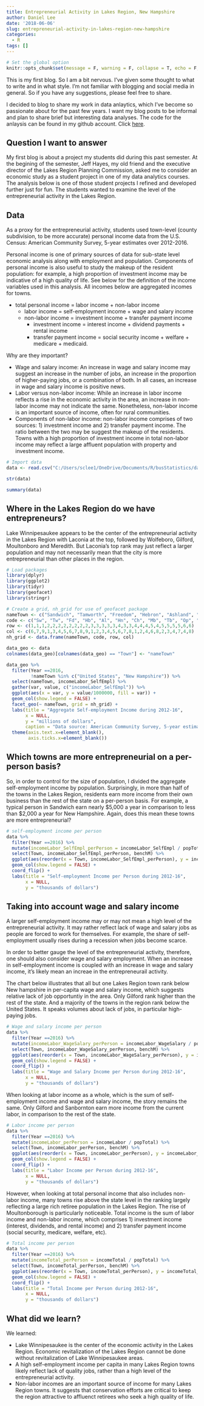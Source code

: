 ```yaml
---
title: Entrepreneurial Activity in Lakes Region, New Hampshire
author: Daniel Lee
date: '2018-06-06'
slug: entrepreneurial-activity-in-lakes-region-new-hampshire
categories:
  - R
tags: []
---
```



```r
# Set the global option
knitr::opts_chunk$set(message = F, warning = F, collapse = T, echo = F, results = 'hide')
```


This is my first blog. So I am a bit nervous. I've given some thought to what to write and in what style. I'm not familiar with blogging and social media in general. So if you have any suggestions, please feel free to share. 

I decided to blog to share my work in data anlaytics, which I've become so passionate about for the past few years. I want my blog posts to be informal and plan to share brief but interesting data analyses. The code for the anlaysis can be found in my github account. Click [here](https://github.com/soungl/Entrepreneurial-Activity-in-Lakes-Region).

## Question I want to answer
My first blog is about a project my students did during this past semester. At the begining of the semester, Jeff Hayes, my old friend and the executive director of the Lakes Region Planning Commission, asked me to consider an economic study as a student project in one of my data analytics courses. The analysis below is one of those student projects I refined and developed further just for fun. The students wanted to examine the level of the entrepreneurial activity in the Lakes Region.

## Data
As a proxy for the entrepreneurial activity, students used town-level (county subdivision, to be more accurate) personal income data from the U.S. Census: American Community Survey, 5-year estimates over 2012-2016. 

Personal income is one of primary sources of data for sub-state level economic analysis along with employment and population. Components of personal income is also useful to study the makeup of the resident population: for example, a high proportion of investment income may be indicative of a high quality of life. See below for the definition of the income variables used in this analysis. All incomes below are aggregated incomes for towns.

* total personal income = labor income + non-labor income
    - labor income = self-employment income + wage and salary income
    - non-labor income = investment income + transfer payment income
        - investment income = interest income + dividend payments + rental income
        - transfer payment income = social security income + welfare + medicare + medicaid. 


Why are they important?
 
* Wage and salary income: An increase in wage and salary income may suggest an increase in the number of jobs, an increase in the proportion of higher-paying jobs, or a combination of both. In all cases, an increase in wage and salary income is positive news.
* Labor versus non-labor income: While an increase in labor income reflects a rise in the economic activity in the area, an increase in non-labor income may not indicate the same. Nonetheless, non-labor income is an important source of income, often for rural communities.
* Components of non-labor income: non-labor income comprises of two sources: 1) investment income and 2) transfer payment income. The ratio between the two may be suggest the makeup of the residents. Towns with a high proportion of investment income in total non-labor income may reflect a large affluent population with property and investment income.

```r
# Import data
data <- read.csv("C:/Users/sclee1/OneDrive/Documents/R/busStatistics/data/census2.csv")

str(data)

summary(data)
```

## Where in the Lakes Region do we have entrepreneurs?
Lake Winnipesaukee appears to be the center of the entrepreneurial activity in the Lakes Region with Laconia at the top, followed by Wolfeboro, Gilford, Moultonboro and Meredith. But Laconia's top rank may just reflect a larger population and may not necessarily mean that the city is more entrepreneurial than other places in the region.  
```r
# Load packages
library(dplyr)
library(ggplot2)
library(tidyr)
library(geofacet)
library(stringr)

# Create a grid, nh_grid for use of geofacet package
nameTown <- c("Sandwich", "Tamworth", "Freedom", "Hebron", "Ashland", "Holderness", "Center Harbor", "Moultonborough", "Tuftonboro", "Ossipee", "Effingham", "Alexandria", "Bristol", "Bridgewater", "New Hampton", "Meredith", "Laconia", "Gilford", "Wolfeboro", "Danbury", "Hill", "Sanbornton", "Belmont", "Alton", "Andover", "Franklin", "Tilton", "Gilmanton", "Northfield", "Barnstead")
code <- c("Sw", "Tw", "Fd", "Hb", "Al", "Hn", "Ch", "Mb", "Tb", "Op", "Eh", "Ad", "Bt", "Bw", "Nh", "Md", "Ln", "Gf", "Wb", "Db", "Hl", "Sb", "Bm", "At", "Av", "Fk", "Tt", "Gm", "Nf", "Bs")
row <- c(1,1,1,2,2,2,2,2,2,2,2,3,3,3,3,3,4,3,3,4,4,4,5,4,5,5,5,5,6,6)
col <- c(6,7,9,1,3,4,5,6,7,8,9,1,2,3,4,5,6,7,8,1,2,4,6,8,2,3,4,7,4,8)
nh_grid <- data.frame(nameTown, code, row, col)

data_geo <- data
colnames(data_geo)[colnames(data_geo) == "Town"] <- "nameTown"

data_geo %>%
  filter(Year ==2016,
         !nameTown %in% c("United States", "New Hampshire")) %>%
  select(nameTown, incomeLabor_SelfEmpl) %>%
  gather(var, value, c("incomeLabor_SelfEmpl")) %>%
  ggplot(aes(x = var, y = value/1000000, fill = var)) +
  geom_col(show.legend = FALSE) +
  facet_geo(~ nameTown, grid = nh_grid) +
  labs(title = "Aggregate Self-employment Income during 2012-16",
       x = NULL,
       y = "millions of dollars",
       caption = "Data source: American Community Survey, 5-year estimate") +
  theme(axis.text.x=element_blank(), 
        axis.ticks.x=element_blank())
```

## Which towns are more entrepreneurial on a per-person basis?
So, in order to control for the size of population, I divided the aggregate self-employment income by population. Surprisingly, in more than half of the towns in the Lakes Region, residents earn more income from their own business than the rest of the state on a per-person basis. For example, a typical person in Sandwich earn nearly $5,000 a year in comparison to less than $2,000 a year for New Hampshire. Again, does this mean these towns are more entrepreneurial?

```r
# self-employment income per person
data %>%
  filter(Year ==2016) %>%
  mutate(incomeLabor_SelfEmpl_perPerson = incomeLabor_SelfEmpl / popTotal) %>%
  select(Town, incomeLabor_SelfEmpl_perPerson, benchM) %>%
  ggplot(aes(reorder(x = Town, incomeLabor_SelfEmpl_perPerson), y = incomeLabor_SelfEmpl_perPerson/1000, fill = benchM)) +
  geom_col(show.legend = FALSE) +
  coord_flip() +
  labs(title = "Self-employment Income per Person during 2012-16",
       x = NULL,
       y = "thousands of dollars") 
```

## Taking into account wage and salary income
A larger self-employment income may or may not mean a high level of the entrepreneurial activity. It may rather reflect lack of wage and salary jobs as people are forced to work for themselves. For example, the share of self-employment usually rises during a recession when jobs become scarce. 

In order to better gauge the level of the entrepreneurial activity, therefore, one should also consider wage and salary employment. When an increase in self-employment income is coupled with an increase in wage and salary income, it's likely mean an increae in the entrepreneurail activity. 

The chart below illustrates that all but one Lakes Region town rank below New hampshire in per-capita wage and salary income, which suggests relative lack of job opportuntiy in the area. Only Gilford rank higher than the rest of the state. And a majority of the towns in the region rank below the United States. It speaks volumes about lack of jobs, in particular high-paying jobs. 

```r
# Wage and salary income per person
data %>%
  filter(Year ==2016) %>%
  mutate(incomeLabor_WageSalary_perPerson = incomeLabor_WageSalary / popTotal) %>%
  select(Town, incomeLabor_WageSalary_perPerson, benchM) %>%
  ggplot(aes(reorder(x = Town, incomeLabor_WageSalary_perPerson), y = incomeLabor_WageSalary_perPerson/1000, fill = benchM)) +
  geom_col(show.legend = FALSE) +
  coord_flip() +
  labs(title = "Wage and Salary Income per Person during 2012-16",
       x = NULL,
       y = "thousands of dollars") 
```

When looking at labor income as a whole, which is the sum of self-employment income and wage and salary income, the story remains the same. Only Gilford and Sanbornton earn more income from the current labor, in comparison to the rest of the state.

```r
# Labor income per person
data %>%
  filter(Year ==2016) %>%
  mutate(incomeLabor_perPerson = incomeLabor / popTotal) %>%
  select(Town, incomeLabor_perPerson, benchM) %>%
  ggplot(aes(reorder(x = Town, incomeLabor_perPerson), y = incomeLabor_perPerson/1000, fill = benchM)) +
  geom_col(show.legend = FALSE) +
  coord_flip() +
  labs(title = "Labor Income per Person during 2012-16",
       x = NULL,
       y = "thousands of dollars") 
```

However, when looking at total personal income that also includes non-labor income, many towns rise above the state level in the ranking largely reflecting a large rich retiree population in the Lakes Region. The rise of Moultonborough is particularly noticeable. Total income is the sum of labor income and non-labor income, which comprises 1) investment income (interest, dividends, and rental income) and 2) transfer payment income (social security, medicare, welfare, etc). 

```r
# Total income per person
data %>%
  filter(Year ==2016) %>%
  mutate(incomeTotal_perPerson = incomeTotal / popTotal) %>%
  select(Town, incomeTotal_perPerson, benchM) %>%
  ggplot(aes(reorder(x = Town, incomeTotal_perPerson), y = incomeTotal_perPerson/1000, fill = benchM)) +
  geom_col(show.legend = FALSE) +
  coord_flip() +
  labs(title = "Total Income per Person during 2012-16",
       x = NULL,
       y = "thousands of dollars") 
```

## What did we learn?
We learned:

* Lake Winnipesaukee is the center of the economic activity in the Lakes Region. Economic revitalization of the Lakes Region cannot be done without revitalization of Lake Winnipesaukee areas.
* A high self-employment income per capita in many Lakes Region towns likely reflect lack of quality jobs, rather than a high level of the entrepreneurial activity.
* Non-labor incomes are an important source of income for many Lakes Region towns. It suggests that conservation efforts are critical to keep the region attractive to affluenct retirees who seek a high quality of life.